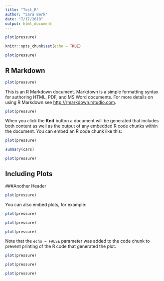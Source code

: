 ```yaml
---
title: "Test_R"
author: "Sara Berk"
date: "7/17/2018"
output: html_document
---
```

```r
plot(pressure)
```
```r
knitr::opts_chunk$set(echo = TRUE)
```
```r
plot(pressure)
```
## R Markdown
```r
plot(pressure)
```
This is an R Markdown document. Markdown is a simple formatting syntax for authoring HTML, PDF, and MS Word documents. For more details on using R Markdown see <http://rmarkdown.rstudio.com>.
```r
plot(pressure)
```
When you click the **Knit** button a document will be generated that includes both content as well as the output of any embedded R code chunks within the document. You can embed an R code chunk like this:
```r
plot(pressure)
```
```r
summary(cars)
```
```r
plot(pressure)
```
## Including Plots
###Another Header 
```r
plot(pressure)
```
You can also embed plots, for example:
```r
plot(pressure)
```
```r
plot(pressure)
```
```r
plot(pressure)
```
Note that the `echo = FALSE` parameter was added to the code chunk to prevent printing of the R code that generated the plot.
```r
plot(pressure)
```
```r
plot(pressure)
```
```r
plot(pressure)
```